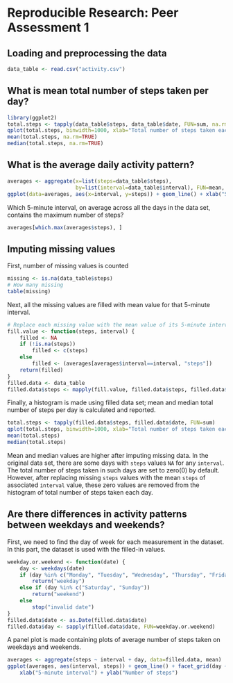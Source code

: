 # Reproducible Research: Peer Assessment 1

## Loading and preprocessing the data

```r
data_table <- read.csv("activity.csv")
```

## What is mean total number of steps taken per day?
``` r
library(ggplot2)
total.steps <- tapply(data_table$steps, data_table$date, FUN=sum, na.rm=TRUE)
qplot(total.steps, binwidth=1000, xlab="Total number of steps taken each day")
mean(total.steps, na.rm=TRUE)
median(total.steps, na.rm=TRUE)
```

## What is the average daily activity pattern?
``` r
averages <- aggregate(x=list(steps=data_table$steps),
                      by=list(interval=data_table$interval), FUN=mean, na.rm=TRUE)
ggplot(data=averages, aes(x=interval, y=steps)) + geom_line() + xlab("5-minute interval") + ylab("Average number of steps taken")
```

Which 5-minute interval, on average across all the days in the data set, contains the maximum number of steps?

``` r
averages[which.max(averages$steps), ]
```

## Imputing missing values

First, number of missing values is counted

```r
missing <- is.na(data_table$steps)
# How many missing
table(missing)
```

Next, all the missing values are filled with mean value for that 5-minute interval.

```r
# Replace each missing value with the mean value of its 5-minute interval
fill.value <- function(steps, interval) {
    filled <- NA
    if (!is.na(steps))
        filled <- c(steps)
    else
        filled <- (averages[averages$interval==interval, "steps"])
    return(filled)
}
filled.data <- data_table
filled.data$steps <- mapply(fill.value, filled.data$steps, filled.data$interval)
```

Finally, a histogram is made using filled data set; mean and median total number of steps per day is calculated and reported.

```r
total.steps <- tapply(filled.data$steps, filled.data$date, FUN=sum)
qplot(total.steps, binwidth=1000, xlab="Total number of steps taken each day")
mean(total.steps)
median(total.steps)
```

Mean and median values are higher after imputing missing data. In the original data set, there are some days with `steps` values `NA` for any `interval`. The total number of steps taken in such days are set to zero(0) by default. However, after replacing missing `steps` values with the mean `steps` of associated `interval` value, these zero values are removed from the histogram of total number of steps taken each day.

## Are there differences in activity patterns between weekdays and weekends?

First, we need to find the day of week for each measurement in the dataset. In
this part, the dataset is used with the filled-in values.

```r
weekday.or.weekend <- function(date) {
    day <- weekdays(date)
    if (day %in% c("Monday", "Tuesday", "Wednesday", "Thursday", "Friday"))
        return("weekday")
    else if (day %in% c("Saturday", "Sunday"))
        return("weekend")
    else
        stop("invalid date")
}
filled.data$date <- as.Date(filled.data$date)
filled.data$day <- sapply(filled.data$date, FUN=weekday.or.weekend)
```

A panel plot is made containing plots of average number of steps taken on weekdays and weekends.

```r
averages <- aggregate(steps ~ interval + day, data=filled.data, mean)
ggplot(averages, aes(interval, steps)) + geom_line() + facet_grid(day ~ .) +
    xlab("5-minute interval") + ylab("Number of steps")
```
